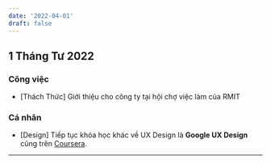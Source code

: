 ```yaml
---
date: '2022-04-01'
draft: false
---
```


## 1 Tháng Tư 2022

### Công việc

- [Thách Thức] Giới thiệu cho công ty tại hội chợ việc làm của RMIT

### Cá nhân

- [Design] Tiếp tục khóa học khác về UX Design là **Google UX Design** cũng trên [Coursera](https://www.coursera.org/professional-certificates/google-ux-design).

---
